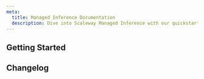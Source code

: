 ```yaml
---
meta:
  title: Managed Inference Documentation
  description: Dive into Scaleway Managed Inference with our quickstart guides, how-tos, tutorials and more.
---
```


<ProductHeader
   productName="Managed Inference"
   productLogo="inference"
   description="Effortlessly deploy AI models on a sovereign infrastructure, manage and scale inference with full data privacy. Start now with a simple interface for creating dedicated endpoints."
   url="/ai-data/managed-inference/quickstart"
   label="Managed Inference Quickstart"
/>

## Getting Started

<Grid>
    <SummaryCard
        title="Quickstart"
        icon="rocket"
        description="Learn how to create, connect to, and delete a Managed Inference endpoint in a few steps."
        label="View Quickstart"
        url="/ai-data/managed-inference/quickstart/"
    />
    <SummaryCard
        title="Concepts"
        icon="information-circle-outline"
        description="Core concepts that give you a better understanding of Scaleway Managed Inference."
        label="View Concepts"
        url="/ai-data/managed-inference/concepts/"
    />
    <SummaryCard
        title="How-tos"
        icon="help-circle-outline"
        description="Check our guides about creating and managing Managed Inference endpoints."
        label="View How-tos"
        url="/ai-data/managed-inference/how-to/"
    />
    <SummaryCard
        title="Additional content"
        icon="book-open-outline"
        description="Guides to help you choose a Managed Inference endpoint, understand pricing and advanced configuration."
        label="View additional content"
        url="/ai-data/managed-inference/reference-content/"
    />
</Grid>

<ClickableBanner
    productLogo="cli"
    title="Managed Inference API"
    description="Learn how to create and manage your Scaleway Managed Inference endpoints through the API."
    url="https://www.scaleway.com/en/developers/api/inference/"
    label="Go to Managed Inference API"
/>

## Changelog

<ChangelogList
    productName="managed-inference"
    numberOfChanges={3}
/>
